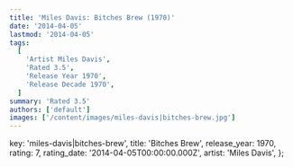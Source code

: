 ```yaml
---
title: 'Miles Davis: Bitches Brew (1970)'
date: '2014-04-05'
lastmod: '2014-04-05'
tags:
  [
    'Artist Miles Davis',
    'Rated 3.5',
    'Release Year 1970',
    'Release Decade 1970',
  ]
summary: 'Rated 3.5'
authors: ['default']
images: ['/content/images/miles-davis|bitches-brew.jpg']
---
```


  key: 'miles-davis|bitches-brew',
  title: 'Bitches Brew',
  release_year: 1970,
  rating: 7,
  rating_date: '2014-04-05T00:00:00.000Z',
  artist: 'Miles Davis',
};

<MusicRating data={data} />
